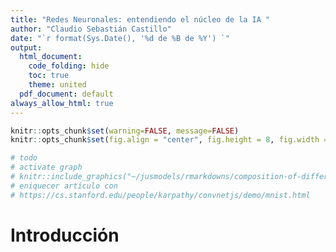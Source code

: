 ```yaml
---
title: "Redes Neuronales: entendiendo el núcleo de la IA "
author: "Claudio Sebastián Castillo"
date: "`r format(Sys.Date(), '%d de %B de %Y') `"
output:
  html_document:
    code_folding: hide
    toc: true
    theme: united
  pdf_document: default
always_allow_html: true
---
```

<style> body {text-align: justify} </style>

```r
knitr::opts_chunk$set(warning=FALSE, message=FALSE)
knitr::opts_chunk$set(fig.align = "center", fig.height = 8, fig.width = 10)

```

```r

# todo
# activate graph
# knitr::include_graphics("~/jusmodels/rmarkdowns/composition-of-different-delicious-ingredients.jpg")
# eniquecer artículo con 
# https://cs.stanford.edu/people/karpathy/convnetjs/demo/mnist.html

```

# Introducción





